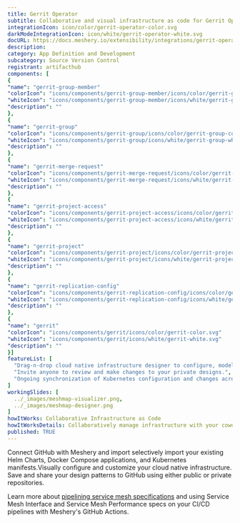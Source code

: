 ```yaml
---
title: Gerrit Operator
subtitle: Collaborative and visual infrastructure as code for Gerrit Operator
integrationIcon: icon/color/gerrit-operator-color.svg
darkModeIntegrationIcon: icon/white/gerrit-operator-white.svg
docURL: https://docs.meshery.io/extensibility/integrations/gerrit-operator
description: 
category: App Definition and Development
subcategory: Source Version Control
registrant: artifacthub
components: [
{
"name": "gerrit-group-member"
"colorIcon": "icons/components/gerrit-group-member/icons/color/gerrit-group-member-color.svg"
"whiteIcon": "icons/components/gerrit-group-member/icons/white/gerrit-group-member-white.svg"
"description": ""
},
{
"name": "gerrit-group"
"colorIcon": "icons/components/gerrit-group/icons/color/gerrit-group-color.svg"
"whiteIcon": "icons/components/gerrit-group/icons/white/gerrit-group-white.svg"
"description": ""
},
{
"name": "gerrit-merge-request"
"colorIcon": "icons/components/gerrit-merge-request/icons/color/gerrit-merge-request-color.svg"
"whiteIcon": "icons/components/gerrit-merge-request/icons/white/gerrit-merge-request-white.svg"
"description": ""
},
{
"name": "gerrit-project-access"
"colorIcon": "icons/components/gerrit-project-access/icons/color/gerrit-project-access-color.svg"
"whiteIcon": "icons/components/gerrit-project-access/icons/white/gerrit-project-access-white.svg"
"description": ""
},
{
"name": "gerrit-project"
"colorIcon": "icons/components/gerrit-project/icons/color/gerrit-project-color.svg"
"whiteIcon": "icons/components/gerrit-project/icons/white/gerrit-project-white.svg"
"description": ""
},
{
"name": "gerrit-replication-config"
"colorIcon": "icons/components/gerrit-replication-config/icons/color/gerrit-replication-config-color.svg"
"whiteIcon": "icons/components/gerrit-replication-config/icons/white/gerrit-replication-config-white.svg"
"description": ""
},
{
"name": "gerrit"
"colorIcon": "icons/components/gerrit/icons/color/gerrit-color.svg"
"whiteIcon": "icons/components/gerrit/icons/white/gerrit-white.svg"
"description": ""
}]
featureList: [
  "Drag-n-drop cloud native infrastructure designer to configure, model, and deploy your workloads.",
  "Invite anyone to review and make changes to your private designs.",
  "Ongoing synchronization of Kubernetes configuration and changes across any number of clusters."
]
workingSlides: [
  ../_images/meshmap-visualizer.png,
  ../_images/meshmap-designer.png
]
howItWorks: Collaborative Infrastructure as Code
howItWorksDetails: Collaboratively manage infrastructure with your coworkers synchronously sharing the same designs.
published: TRUE
---
```

<p>

</p>
<p>
    Connect GitHub with Meshery and import selectively import your existing Helm Charts, Docker Compose applications, and Kubernetes manifests.Visually configure and customize your cloud native infrastructure.
    Save and share your design patterns to GitHub using either public or private repositories.
</p>
<p>
    Learn more about <a href="/blog/service-mesh-specifications/pipelining-service-mesh-specifications">pipelining service mesh specifications</a> and using Service Mesh Interface and Service Mesh Performance specs on your CI/CD pipelines with Meshery's GitHub Actions.
</p>
